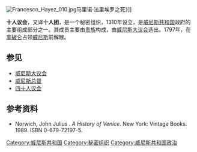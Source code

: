 [[Image:Francesco_Hayez_010.jpg|right]]马里诺·法里埃罗之死》]]

'''十人议会'''，又译'''十人团'''，是一个秘密组织，1310年设立，是[[威尼斯共和国|威尼斯共和国]]政府的主要组成部分之一。其成员主要由[[贵族|贵族]]构成，由[[威尼斯大议会|威尼斯大议会]]选出。1797年，在[[拿破仑|拿破仑]]占领[[威尼斯|威尼斯]]前解散。

==参见==
*[[威尼斯大议会|威尼斯大议会]]
*[[威尼斯总督|威尼斯总督]]
*[[四十人议会|四十人议会]]
==参考资料==
* Norwich, John Julius . ''A History of Venice''. New York: Vintage Books. 1989. ISBN 0-679-72197-5.

[[Category:威尼斯共和国|Category:威尼斯共和国]]
[[Category:秘密组织|Category:秘密组织]]
[[Category:威尼斯共和国政治|Category:威尼斯共和国政治]]